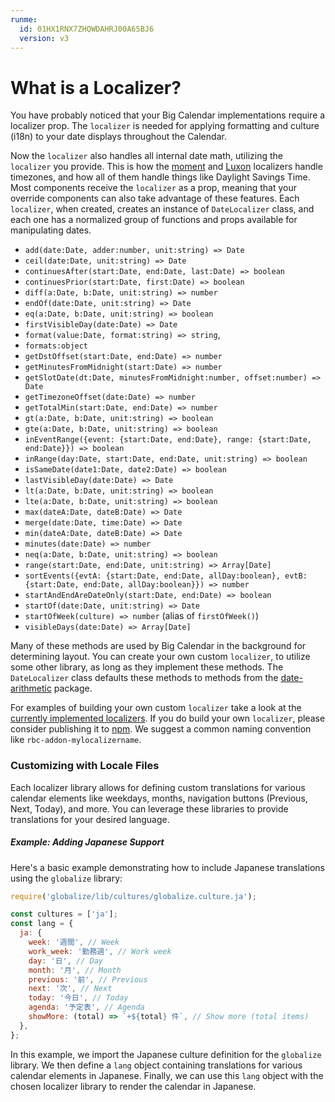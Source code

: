 ```yaml
---
runme:
  id: 01HX1RNX7ZHQWDAHRJ00A65BJ6
  version: v3
---
```



<Meta title="Guides/Localizers" />

# What is a Localizer?

You have probably noticed that your Big Calendar implementations require a localizer prop. The `localizer` is needed for applying formatting and culture (i18n) to your date displays throughout the Calendar.

Now the `localizer` also handles all internal date math, utilizing the `localizer` you provide. This is how the [moment](https://momentjs.com/) and [Luxon](https://moment.github.io/luxon/#/) localizers handle timezones, and how all of them handle things like Daylight Savings Time. Most components receive the `localizer` as a prop, meaning that your override components can also take advantage of these features.
Each `localizer`, when created, creates an instance of `DateLocalizer` class, and each one has a normalized group of functions and props available for manipulating dates.

- `add(date:Date, adder:number, unit:string) => Date`
- `ceil(date:Date, unit:string) => Date`
- `continuesAfter(start:Date, end:Date, last:Date) => boolean`
- `continuesPrior(start:Date, first:Date) => boolean`
- `diff(a:Date, b:Date, unit:string) => number`
- `endOf(date:Date, unit:string) => Date`
- `eq(a:Date, b:Date, unit:string) => boolean`
- `firstVisibleDay(date:Date) => Date`
- `format(value:Date, format:string) => string`,
- `formats:object`
- `getDstOffset(start:Date, end:Date) => number`
- `getMinutesFromMidnight(start:Date) => number`
- `getSlotDate(dt:Date, minutesFromMidnight:number, offset:number) => Date`
- `getTimezoneOffset(date:Date) => number`
- `getTotalMin(start:Date, end:Date) => number`
- `gt(a:Date, b:Date, unit:string) => boolean`
- `gte(a:Date, b:Date, unit:string) => boolean`
- `inEventRange({event: {start:Date, end:Date}, range: {start:Date, end:Date}}) => boolean`
- `inRange(day:Date, start:Date, end:Date, unit:string) => boolean`
- `isSameDate(date1:Date, date2:Date) => boolean`
- `lastVisibleDay(date:Date) => Date`
- `lt(a:Date, b:Date, unit:string) => boolean`
- `lte(a:Date, b:Date, unit:string) => boolean`
- `max(dateA:Date, dateB:Date) => Date`
- `merge(date:Date, time:Date) => Date`
- `min(dateA:Date, dateB:Date) => Date`
- `minutes(date:Date) => number`
- `neq(a:Date, b:Date, unit:string) => boolean`
- `range(start:Date, end:Date, unit:string) => Array[Date]`
- `sortEvents({evtA: {start:Date, end:Date, allDay:boolean}, evtB: {start:Date, end:Date, allDay:boolean}}) => number`
- `startAndEndAreDateOnly(start:Date, end:Date) => boolean`
- `startOf(date:Date, unit:string) => Date`
- `startOfWeek(culture) => number` (alias of `firstOfWeek()`)
- `visibleDays(date:Date) => Array[Date]`

Many of these methods are used by Big Calendar in the background for determining layout. You can create your own custom `localizer`, to utilize some other library, as long as they implement these methods. The `DateLocalizer` class defaults these methods to methods from the [date-arithmetic](https://www.npmjs.com/package/date-arithmetic) package.

For examples of building your own custom `localizer` take a look at the [currently implemented localizers](https://github.com/jquense/react-big-calendar/blob/master/src/localizers). If you do build your own `localizer`, please consider publishing it to [npm](https://npmjs.org). We suggest a common naming convention like `rbc-addon-mylocalizername`.

### Customizing with Locale Files

Each localizer library allows for defining custom translations for various calendar elements like weekdays, months, navigation buttons (Previous, Next, Today), and more. You can leverage these libraries to provide translations for your desired language.

##### Example: Adding Japanese Support

Here's a basic example demonstrating how to include Japanese translations using the `globalize` library:

```javascript {"id":"01HX1RTAKN8WKEHMV5FASGABYV"}
require('globalize/lib/cultures/globalize.culture.ja');

const cultures = ['ja'];
const lang = {
  ja: {
    week: '週間', // Week
    work_week: '勤務週', // Work week
    day: '日', // Day
    month: '月', // Month
    previous: '前', // Previous
    next: '次', // Next
    today: '今日', // Today
    agenda: '予定表', // Agenda
    showMore: (total) => `+${total} 件`, // Show more (total items)
  },
};
```

In this example, we import the Japanese culture definition for the `globalize` library. We then define a `lang` object containing translations for various calendar elements in Japanese. Finally, we can use this `lang` object with the chosen localizer library to render the calendar in Japanese.
